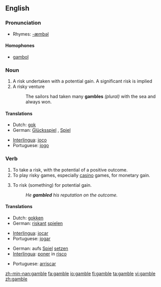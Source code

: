 {{wikipedia|Gamble (disambiguation)}}
==English==

===Pronunciation===
*Rhymes: [[Rhymes:English:-æmbəl|-æmbəl]]

====Homophones====
*[[gambol]]

===Noun===
{{wikipedia}}
{{en-noun}}

# A risk undertaken with a potential gain. A significant risk is implied
# A risky venture
#: The sailors had taken many '''gambles''' ''(plural)'' with the sea and always won.

====Translations====
{{trans-top| [[Category:Missing-gloss]] }}
*Dutch: [[gok]] {{m}}
*German: [[Glücksspiel]] {{n}}, [[Spiel]] {{n}}
{{trans-mid}}
*[[Interlingua]]: [[joco]]
*Portuguese: [[jogo]] {{m}}
{{trans-bottom}}

===Verb===
{{en-verb|gambl|ing}}

# To take a risk, with the potential of a positive outcome.
# To play risky games, especially [[casino]] games, for monetary gain.
# {{transitive}} To risk (something) for potential gain.
#:''He '''gambled''' his reputation on the outcome.''

====Translations====
{{trans-top| [[Category:Missing-gloss]] <!--intransitive? both?  TTBC, right?  In English, the 1st and 3rd are not distinct senses. --> }}
*Dutch: [[gokken]]
*German: [[riskant]] [[spielen]]
{{trans-mid}}
*[[Interlingua]]: [[jocar]]
*Portuguese: [[jogar]]
{{trans-bottom}}

{{trans-top|transitive - risk something for potential gain}}
*German: aufs [[Spiel]] [[setzen]]
*[[Interlingua]]: [[poner]] in [[risco]]
{{trans-mid}}
*Portuguese: [[arriscar]]
{{trans-bottom}}

[[zh-min-nan:gamble]]
[[fa:gamble]]
[[io:gamble]]
[[fi:gamble]]
[[ta:gamble]]
[[vi:gamble]]
[[zh:gamble]]